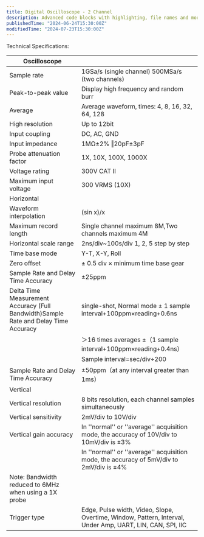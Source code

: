 ```yaml
---
title: Digital Oscilloscope - 2 Channel
description: Advanced code blocks with highlighting, file names and more.
publishedTime: "2024-06-24T15:30:00Z"
modifiedTime: "2024-07-23T15:30:00Z"
---
```


Technical Specifications:

| Oscilloscope                                                                        |                                                                                                           |
| ----------------------------------------------------------------------------------- | --------------------------------------------------------------------------------------------------------- |
| Sample rate                                                                         | 1GSa/s (single channel) 500MSa/s (two channels)                                                           |
| Peak-to-peak value                                                                  | Display high frequency and random burr                                                                    |
| Average                                                                             | Average waveform, times: 4, 8, 16, 32, 64, 128                                                            |
| High resolution                                                                     | Up to 12bit                                                                                               |
| Input coupling                                                                      | DC, AC, GND                                                                                               |
| Input impedance                                                                     | 1MΩ±2% ‖20pF±3pF                                                                                          |
| Probe attenuation factor                                                            | 1X, 10X, 100X, 1000X                                                                                      |
| Voltage rating                                                                      | 300V CAT II                                                                                               |
| Maximum input voltage                                                               | 300 VRMS (10X)                                                                                            |
| Horizontal                                                                          |                                                                                                           |
| Waveform interpolation                                                              | (sin x)/x                                                                                                 |
| Maximum record length                                                               | Single channel maximum 8M,Two channels maximum 4M                                                         |
| Horizontal scale range                                                              | 2ns/div~100s/div 1, 2, 5 step by step                                                                     |
| Time base mode                                                                      | Y-T, X-Y, Roll                                                                                            |
| Zero offset                                                                         | ± 0.5 div × minimum time base gear                                                                        |
| Sample Rate and Delay Time Accuracy                                                 | ±25ppm                                                                                                    |
| Delta Time Measurement Accuracy (Full Bandwidth)Sample Rate and Delay Time Accuracy | single-shot, Normal mode ± 1 sample interval+100ppm×reading+0.6ns                                         |
|                                                                                     | ＞16 times averages ±（1 sample interval+100ppm×reading+0.4ns）                                           |
|                                                                                     | Sample interval=sec/div÷200                                                                               |
| Sample Rate and Delay Time Accuracy                                                 | ±50ppm（at any interval greater than 1ms）                                                                |
| Vertical                                                                            |                                                                                                           |
| Vertical resolution                                                                 | 8 bits resolution, each channel samples simultaneously                                                    |
| Vertical sensitivity                                                                | 2mV/div to 10V/div                                                                                        |
| Vertical gain accuracy                                                              | In ''normal'' or ''average'' acquisition mode, the accuracy of 10V/div to 10mV/div is ±3%                 |
|                                                                                     | In ''normal'' or ''average'' acquisition mode, the accuracy of 5mV/div to 2mV/div is ±4%                  |
| Note: Bandwidth reduced to 6MHz when using a 1X probe                               |
| Trigger type                                                                        | Edge, Pulse width, Video, Slope, Overtime, Window, Pattern, Interval, Under Amp, UART, LIN, CAN, SPI, IIC |
